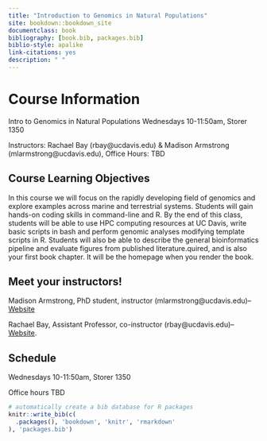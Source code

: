 ```yaml
--- 
title: "Introduction to Genomics in Natural Populations"
site: bookdown::bookdown_site
documentclass: book
bibliography: [book.bib, packages.bib]
biblio-style: apalike
link-citations: yes
description: " "
---
```

# Course Information

Intro to Genomics in Natural Populations
Wednesdays 10-11:50am, Storer 1350

Instructors:  Rachael Bay (rbay@ucdavis.edu) & Madison Armstrong (mlarmstrong@ucdavis.edu), Office Hours: TBD



## Course Learning Objectives
In this course we will focus on the rapidly developing field of genomics and explore examples across marine and terrestrial systems. Students will gain hands-on coding skills in command-line and R. By the end of this class, students will be able to use HPC computing resources at UC Davis, write basic scripts in bash and perform genomic analyses modifying template scripts in R. Students will also be able to describe the general bioinformatics pipeline and  evaluate figures from published literature.quired, and is also your first book chapter. It will be the homepage when you render the book.

## Meet your instructors!

Madison Armstrong, PhD student, instructor (mlarmstrong@ucdavis.edu)-- [Website](https://madisonarmstrong.me/)

Rachael Bay, Assistant Professor, co-instructor (rbay@ucdavis.edu)-- [Website](https://baylab.github.io/).

## Schedule
Wednesdays 10-11:50am, Storer 1350

Office hours TBD

```r
# automatically create a bib database for R packages
knitr::write_bib(c(
  .packages(), 'bookdown', 'knitr', 'rmarkdown'
), 'packages.bib')
```
